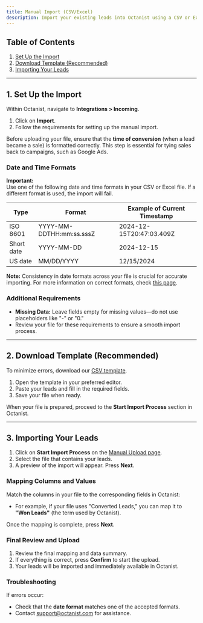 ```yaml
---
title: Manual Import (CSV/Excel)
description: Import your existing leads into Octanist using a CSV or Excel file.
---
```


## Table of Contents

1. [Set Up the Import](#1-set-up-the-import)
2. [Download Template (Recommended)](#2-download-template-recommended)
3. [Importing Your Leads](#3-importing-your-leads)

---

## 1. Set Up the Import

Within Octanist, navigate to **Integrations > Incoming**.

1. Click on **Import**.
2. Follow the requirements for setting up the manual import.

Before uploading your file, ensure that the **time of conversion** (when a lead became a sale) is formatted correctly. This step is essential for tying sales back to campaigns, such as Google Ads.

### Date and Time Formats

**Important:**  
Use one of the following date and time formats in your CSV or Excel file. If a different format is used, the import will fail.

| **Type**   | **Format**               | **Example of Current Timestamp** |
| ---------- | ------------------------ | -------------------------------- |
| ISO 8601   | YYYY-MM-DDTHH:mm:ss.sssZ | 2024-12-15T20:47:03.409Z         |
| Short date | YYYY-MM-DD               | 2024-12-15                       |
| US date    | MM/DD/YYYY               | 12/15/2024                       |

**Note:** Consistency in date formats across your file is crucial for accurate importing. For more information on correct formats, check [this page](https://octanist.com/formats-guide).

### Additional Requirements

- **Missing Data:** Leave fields empty for missing values—do not use placeholders like "-" or "0."
- Review your file for these requirements to ensure a smooth import process.

---

## 2. Download Template (Recommended)

To minimize errors, download our [CSV template](https://octanist.com/integrations/incoming/import/).

1. Open the template in your preferred editor.
2. Paste your leads and fill in the required fields.
3. Save your file when ready.

When your file is prepared, proceed to the **Start Import Process** section in Octanist.

---

## 3. Importing Your Leads

1. Click on **Start Import Process** on the [Manual Upload page](https://octanist.com/integrations/incoming/import/).
2. Select the file that contains your leads.
3. A preview of the import will appear. Press **Next**.

### Mapping Columns and Values

Match the columns in your file to the corresponding fields in Octanist:

- For example, if your file uses "Converted Leads," you can map it to **"Won Leads"** (the term used by Octanist).

Once the mapping is complete, press **Next**.

### Final Review and Upload

1. Review the final mapping and data summary.
2. If everything is correct, press **Confirm** to start the upload.
3. Your leads will be imported and immediately available in Octanist.

### Troubleshooting

If errors occur:

- Check that the **date format** matches one of the accepted formats.
- Contact [support@octanist.com](mailto:support@octanist.com) for assistance.
